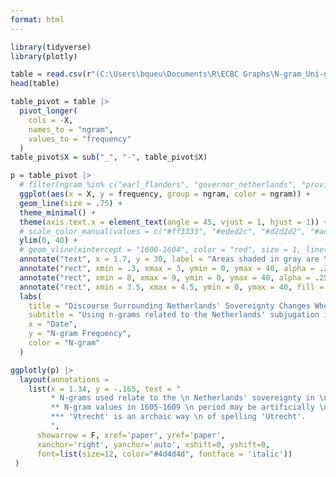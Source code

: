 ---
format: html
---

```{r load packages, message = F, echo = F}
library(tidyverse)
library(plotly)
```

```{r get data, message = F, echo = F, output = F}
table = read.csv(r"(C:\Users\bqueu\Documents\R\ECBC Graphs\N-gram_Uni-gram List--final version - Netherlands_ Sovereignty_Bigram.csv)")
head(table)
```

```{r pivot table, echo = F}
table_pivot = table |>
  pivot_longer(
    cols = -X,
    names_to = "ngram",
    values_to = "frequency"
  )
table_pivot$X = sub("_", "-", table_pivot$X)
```

```{r graph, warning = F, echo = F}
p = table_pivot |>
  # filter(ngram %in% c("earl_flanders", "governor_netherlands", "province_netherlands", "estate_netherlands", "netherlands_province", "subject_netherlands", "diocese_vtrecht")) |>
  ggplot(aes(x = X, y = frequency, group = ngram, color = ngram)) +
  geom_line(size = .75) +
  theme_minimal() +
  theme(axis.text.x = element_text(angle = 45, vjust = 1, hjust = 1)) +
  # scale_color_manual(values = c("#ff3333", "#eded2c", "#d2d2d2", "#add2ad", "#d2d2d2", "#7cabd0", "#d2d2d2", "#d2d2d2", "#d2d2d2", "#de4ab9", "#c596df", "#b5d0de", "#d2d2d2", "#d2d2d2")) +
  ylim(0, 40) +
  # geom_vline(xintercept = "1600-1604", color = "red", size = 1, linetype = "longdash") +
  annotate("text", x = 1.7, y = 30, label = "Areas shaded in gray are \n periods when England sent \n troops to the Netherlands.", fontface = "italic", size = 2.3) +
  annotate("rect", xmin = .3, xmax = 3, ymin = 0, ymax = 40, alpha = .25) +
  annotate("rect", xmin = 8, xmax = 9, ymin = 0, ymax = 40, alpha = .25) +
  annotate("rect", xmin = 3.5, xmax = 4.5, ymin = 0, ymax = 40, fill = "red", alpha = .25) +
  labs(
    title = "Discourse Surrounding Netherlands' Sovereignty Changes When At Peace",
    subtitle = "Using n-grams related to the Netherlands' subjugation in the 80 Years' War",
    x = "Date", 
    y = "N-gram Frequency",
    color = "N-gram"
  ) 

ggplotly(p) |>
  layout(annotations = 
    list(x = 1.34, y = -.165, text = "
         * N-grams used relate to the \n Netherlands' sovereignty in \n the 80 Years' War.
         ** N-gram values in 1605-1609 \n period may be artificially \n inflated due to unusually \n large corpus size.
         *** 'Vtrecht' is an archaic way \n of spelling 'Utrecht'.
         ", 
      showarrow = F, xref='paper', yref='paper', 
      xanchor='right', yanchor='auto', xshift=0, yshift=0,
      font=list(size=12, color="#4d4d4d", fontface = 'italic'))
 )
```
